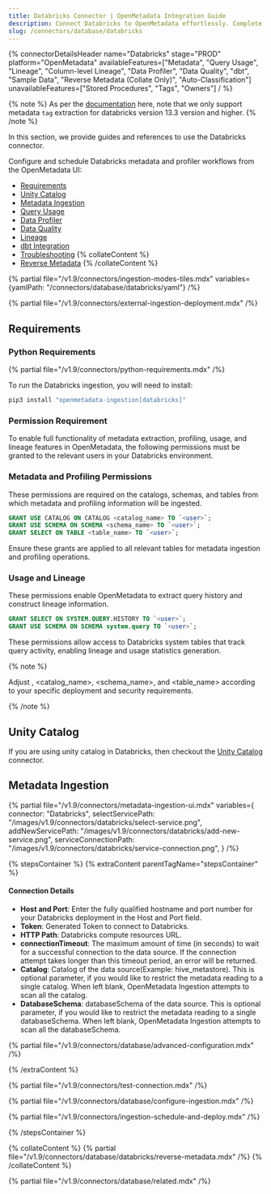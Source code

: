 ```yaml
---
title: Databricks Connector | OpenMetadata Integration Guide
description: Connect Databricks to OpenMetadata effortlessly. Complete setup guide, configuration steps, and metadata extraction for your data lakehouse platform.
slug: /connectors/database/databricks
---
```


{% connectorDetailsHeader
name="Databricks"
stage="PROD"
platform="OpenMetadata"
availableFeatures=["Metadata", "Query Usage", "Lineage", "Column-level Lineage", "Data Profiler", "Data Quality", "dbt", "Sample Data", "Reverse Metadata (Collate Only)", "Auto-Classification"]
unavailableFeatures=["Stored Procedures", "Tags", "Owners"]
/ %}

{% note %}
As per the [documentation](https://docs.databricks.com/en/data-governance/unity-catalog/tags.html#manage-tags-with-sql-commands) here, note that we only support metadata `tag` extraction for databricks version 13.3 version and higher.
{% /note %}


In this section, we provide guides and references to use the Databricks connector.

Configure and schedule Databricks metadata and profiler workflows from the OpenMetadata UI:

- [Requirements](#requirements)
- [Unity Catalog](#unity-catalog)
- [Metadata Ingestion](#metadata-ingestion)
- [Query Usage](/connectors/ingestion/workflows/usage)
- [Data Profiler](/how-to-guides/data-quality-observability/profiler/workflow)
- [Data Quality](/how-to-guides/data-quality-observability/quality)
- [Lineage](/how-to-guides/data-lineage/workflow)
- [dbt Integration](/connectors/ingestion/workflows/dbt)
- [Troubleshooting](/connectors/database/databricks/troubleshooting)
{% collateContent %}
- [Reverse Metadata](#reverse-metadata)
{% /collateContent %}

{% partial file="/v1.9/connectors/ingestion-modes-tiles.mdx" variables={yamlPath: "/connectors/database/databricks/yaml"} /%}

{% partial file="/v1.9/connectors/external-ingestion-deployment.mdx" /%}

## Requirements

### Python Requirements

{% partial file="/v1.9/connectors/python-requirements.mdx" /%}

To run the Databricks ingestion, you will need to install:

```bash
pip3 install "openmetadata-ingestion[databricks]"
```

### Permission Requirement

To enable full functionality of metadata extraction, profiling, usage, and lineage features in OpenMetadata, the following permissions must be granted to the relevant users in your Databricks environment.

### Metadata and Profiling Permissions

These permissions are required on the catalogs, schemas, and tables from which metadata and profiling information will be ingested.

```sql
GRANT USE CATALOG ON CATALOG <catalog_name> TO `<user>`;
GRANT USE SCHEMA ON SCHEMA <schema_name> TO `<user>`;
GRANT SELECT ON TABLE <table_name> TO `<user>`;
```

Ensure these grants are applied to all relevant tables for metadata ingestion and profiling operations.

### Usage and Lineage

These permissions enable OpenMetadata to extract query history and construct lineage information.

```sql
GRANT SELECT ON SYSTEM.QUERY.HISTORY TO `<user>`;
GRANT USE SCHEMA ON SCHEMA system.query TO `<user>`;
```

These permissions allow access to Databricks system tables that track query activity, enabling lineage and usage statistics generation.

{% note %}

Adjust <user>, <catalog_name>, <schema_name>, and <table_name> according to your specific deployment and security requirements.

{% /note %}

## Unity Catalog

If you are using unity catalog in Databricks, then checkout the [Unity Catalog](/connectors/database/unity-catalog) connector.

## Metadata Ingestion

{% partial 
  file="/v1.9/connectors/metadata-ingestion-ui.mdx" 
  variables={
    connector: "Databricks", 
    selectServicePath: "/images/v1.9/connectors/databricks/select-service.png",
    addNewServicePath: "/images/v1.9/connectors/databricks/add-new-service.png",
    serviceConnectionPath: "/images/v1.9/connectors/databricks/service-connection.png",
} 
/%}

{% stepsContainer %}
{% extraContent parentTagName="stepsContainer" %}

#### Connection Details

- **Host and Port**: Enter the fully qualified hostname and port number for your Databricks deployment in the Host and Port field.
- **Token**: Generated Token to connect to Databricks.
- **HTTP Path**: Databricks compute resources URL.
- **connectionTimeout**: The maximum amount of time (in seconds) to wait for a successful connection to the data source. If the connection attempt takes longer than this timeout period, an error will be returned.
- **Catalog**: Catalog of the data source(Example: hive_metastore). This is optional parameter, if you would like to restrict the metadata reading to a single catalog. When left blank, OpenMetadata Ingestion attempts to scan all the catalog.
- **DatabaseSchema**: databaseSchema of the data source. This is optional parameter, if you would like to restrict the metadata reading to a single databaseSchema. When left blank, OpenMetadata Ingestion attempts to scan all the databaseSchema.

{% partial file="/v1.9/connectors/database/advanced-configuration.mdx" /%}

{% /extraContent %}

{% partial file="/v1.9/connectors/test-connection.mdx" /%}

{% partial file="/v1.9/connectors/database/configure-ingestion.mdx" /%}

{% partial file="/v1.9/connectors/ingestion-schedule-and-deploy.mdx" /%}

{% /stepsContainer %}

{% collateContent %}
{% partial file="/v1.9/connectors/database/databricks/reverse-metadata.mdx" /%}
{% /collateContent %}

{% partial file="/v1.9/connectors/database/related.mdx" /%}
